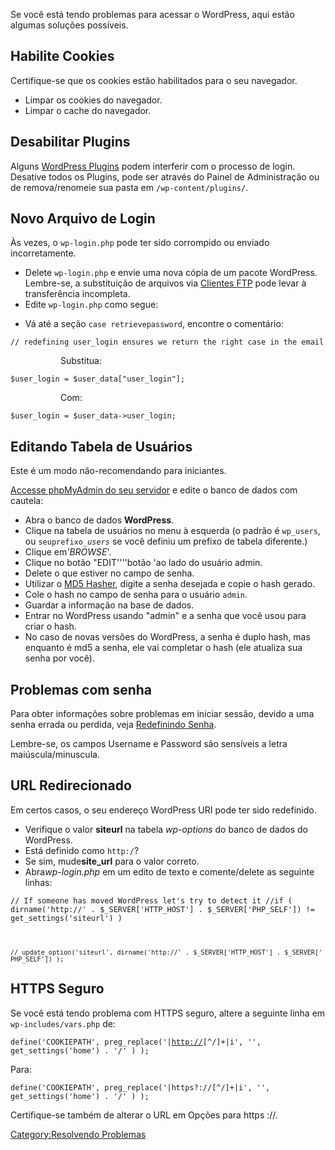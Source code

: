 {{Languages|
{{en|Login Trouble}}
{{ja|Login Trouble}}
{{pt-br|Problemas no Login}}
{{sk|Problémy s prihlasovaním}}
}}

Se você está tendo problemas para acessar o WordPress, aqui estão algumas soluções possíveis. 
==Habilite Cookies==

Certifique-se que os cookies estão habilitados para o seu navegador.

* Limpar os cookies do navegador.
* Limpar o cache do navegador.

== Desabilitar Plugins==

Alguns [[pt-br:Plugins| WordPress Plugins]] podem interferir com o processo de login. Desative todos os Plugins, pode ser através do Painel de Administração ou de remova/renomeie sua pasta em <code>/wp-content/plugins/</code>.

== Novo Arquivo de Login ==

Às vezes, o <code>wp-login.php</code> pode ter sido corrompido ou enviado incorretamente.

* Delete <code> wp-login.php </code> e envie uma nova cópia de um pacote WordPress. Lembre-se, a substituição de arquivos via [[pt-br:Cliente FTP|Clientes FTP]] pode levar à transferência incompleta.
* Edite <code> wp-login.php </code> como segue:

*Vá até a seção <code>case retrievepassword</code>, encontre o comentário: 


<code>// redefining user_login ensures we return the right case in the email</code>
::Substitua:
<code> $user_login = $user_data["user_login"];</code>

::Com:
<code> $user_login = $user_data->user_login;</code>

== Editando Tabela de Usuários ==

Este é um modo não-recomendando para iniciantes.

[[WordPress_Backups#Accessing_phpMyAdmin|Accesse phpMyAdmin do seu servidor]] e edite o banco de dados com cautela:

* Abra o banco de dados '''WordPress'''.
* Clique na tabela de usuários no menu à esquerda (o padrão é <code> wp_users </code>, ou <code> seuprefixo''_users''</code> se você definiu um prefixo de tabela diferente.)
* Clique em'' 'BROWSE'''.
* Clique no botão "EDIT''''botão 'ao lado do usuário admin.
* Delete o que estiver no campo de senha.
* Utilizar o [http://bfl.rctek.com/tools/?tool=hasher MD5 Hasher], digite a senha desejada e copie o hash gerado.
* Cole o hash no campo de senha para o usuário <code> admin </code>.
* Guardar a informação na base de dados.
* Entrar no WordPress usando "admin" e a senha que você usou para criar o hash.
* No caso de novas versões do WordPress, a senha é duplo hash, mas enquanto é md5 a senha, ele vai completar o hash (ele atualiza sua senha por você).

== Problemas com senha ==

Para obter informações sobre problemas em iniciar sessão, devido a uma senha errada ou perdida, veja [[pt-br:Redefinindo Senha|Redefinindo Senha]].

Lembre-se, os campos Username e Password são sensíveis a letra maiúscula/minuscula.

== URL Redirecionado ==
Em certos casos, o seu endereço WordPress URI pode ter sido redefinido.

*Verifique o valor '''siteurl''' na tabela ''wp-options'' do banco de dados do WordPress.  
*Está definido como <tt><nowiki>http:/</nowiki></tt>?
*Se sim, mude'''site_url''' para o valor correto.
*Abra''wp-login.php'' em um edito de texto e comente/delete as seguinte linhas:

<code>// If someone has moved WordPress let's try to detect it
//if ( dirname('<nowiki>http://</nowiki>' . $_SERVER['HTTP_HOST'] . $_SERVER['PHP_SELF']) != get_settings('siteurl') )
 // update_option('siteurl', dirname('<nowiki>http://</nowiki>' . $_SERVER['HTTP_HOST'] . $_SERVER['PHP_SELF']) );</code>

==HTTPS Seguro==

Se você está tendo problema com HTTPS seguro, altere a seguinte linha em <tt>wp-includes/vars.php</tt> de: 

<code>define('COOKIEPATH', preg_replace('|http://[^/]+|i', '', get_settings('home') . '/' ) );</code>

Para:

<code>define('COOKIEPATH', preg_replace('|https?://[^/]+|i', '', get_settings('home') . '/' ) );</code>

Certifique-se também de alterar o URL em Opções para <nowiki> https ://</nowiki>.


{{Codex-pt}}
[[Category:Resolvendo Problemas]]